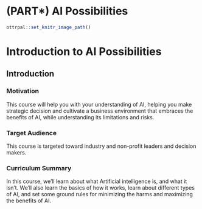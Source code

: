 
# (PART\*) AI Possibilities {-}

```r
ottrpal::set_knitr_image_path()
```

# Introduction to AI Possibilities

## Introduction



### Motivation

This course will help you with your understanding of AI, helping you make strategic decision and cultivate a business environment that embraces the benefits of AI, while understanding its limitations and risks.

### Target Audience

This course is targeted toward industry and non-profit leaders and decision makers.

### Curriculum Summary

In this course, we'll learn about what Artificial intelligence is, and what it isn't. We'll also learn the basics of how it works, learn about different types of AI, and set some ground rules for minimizing the harms and maximizing the benefits of AI.